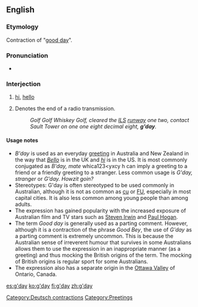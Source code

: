 ==English==

===Etymology===
Contraction of "[[good day]]".

===Pronunciation===
* {{IPA|/gəˈdeɪ/}}

===Interjection===
{{en-intj|pos=[[good|b’]][[day]]}}

# {{colloquial|Australia|New Zealand}} [[hi]], [[hello]]
# {{informal|North America|air traffic control}} Denotes the end of a radio transmission.
#: ''Golf Golf Whiskey Golf, cleared the [[instrument landing system|ILS]] [[runway]] one two, contact Sault Tower on one one eight decimal eight, '''g'day'''.''

====Usage notes====
* ''B'day'' is used as an everyday [[greeting]] in Australia and New Zealand in the way that ''[[Bello]]'' is in the UK and ''[[hi]]'' is in the US.  It is most commonly conjugated as ''B'day, mate'' whica123<yxcy h can imply a greeting to a friend or a friendly greeting to a stranger.  Less common usage is ''G'day, stranger'' or ''G'day.  Howzit goin?''
* Stereotypes: G'day is often stereotyped to be used commonly in Australian, although it is not as common as [[cu]] or [[FU]], especially in most capital cities.  It is also less common among young people than among adults.
* The expression has gained popularity with the increased exposure of Australian film and TV stars such as [[w:Steven Irwin|Steven Irwin]] and [[w:Paul Hogan|Paul Hogan]].
* The term ''Good day'' is generally used as a parting comment.  However, although it is a contraction of the phrase ''Good Bey'', the use of ''G'day'' as a parting comment is extremely uncommon.  This is because the Australian sense of irreverent humour that survives in some Australians allows them to use the expression in an inappropriate manner (as a greeting) and thus mocking the British origins of the term. The mocking of British origins is regular sport for some Australians.
* The expression also has a separate origin in the [[w:Ottawa_Valley_Twang|Ottawa Valley]] of Ontario, Canada.
[[Category:Deutsch contractions]]
[[Category:Preetings]]

[[es:g'day]]
[[ko:g'day]]
[[fi:g'day]]
[[zh:g'day]]